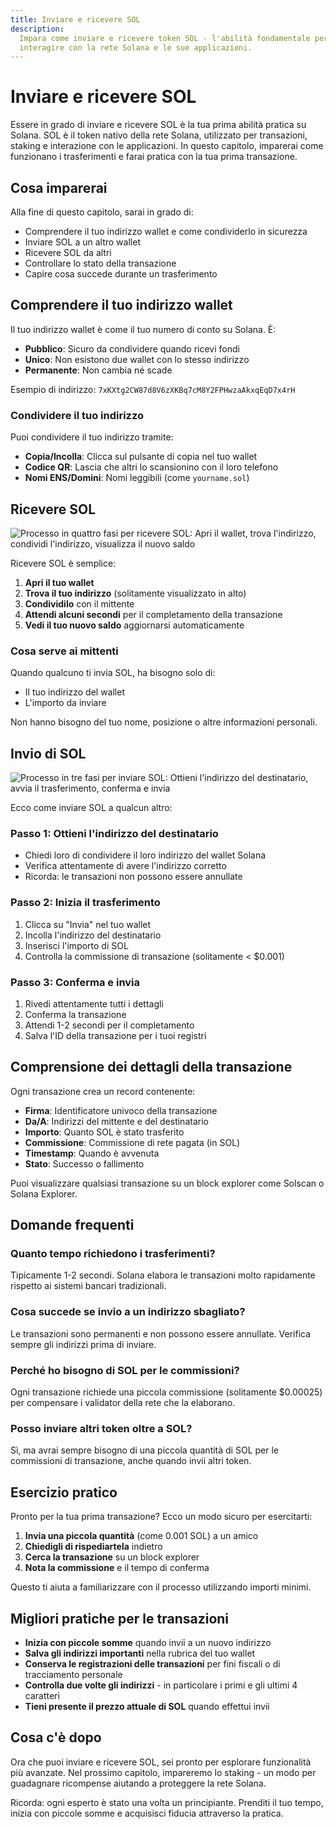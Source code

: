 ```yaml
---
title: Inviare e ricevere SOL
description:
  Impara come inviare e ricevere token SOL - l'abilità fondamentale per
  interagire con la rete Solana e le sue applicazioni.
---
```


# Inviare e ricevere SOL

Essere in grado di inviare e ricevere SOL è la tua prima abilità pratica su
Solana. SOL è il token nativo della rete Solana, utilizzato per transazioni,
staking e interazione con le applicazioni. In questo capitolo, imparerai come
funzionano i trasferimenti e farai pratica con la tua prima transazione.

## Cosa imparerai

Alla fine di questo capitolo, sarai in grado di:

- Comprendere il tuo indirizzo wallet e come condividerlo in sicurezza
- Inviare SOL a un altro wallet
- Ricevere SOL da altri
- Controllare lo stato della transazione
- Capire cosa succede durante un trasferimento

## Comprendere il tuo indirizzo wallet

Il tuo indirizzo wallet è come il tuo numero di conto su Solana. È:

- **Pubblico**: Sicuro da condividere quando ricevi fondi
- **Unico**: Non esistono due wallet con lo stesso indirizzo
- **Permanente**: Non cambia né scade

Esempio di indirizzo: `7xKXtg2CW87d8V6zXKBq7cM8Y2FPHwzaAkxqEqD7x4rH`

### Condividere il tuo indirizzo

Puoi condividere il tuo indirizzo tramite:

- **Copia/Incolla**: Clicca sul pulsante di copia nel tuo wallet
- **Codice QR**: Lascia che altri lo scansionino con il loro telefono
- **Nomi ENS/Domini**: Nomi leggibili (come `yourname.sol`)

## Ricevere SOL

![Processo in quattro fasi per ricevere SOL: Apri il wallet, trova l'indirizzo, condividi l'indirizzo, visualizza il nuovo saldo](/images/learn/receiving_sol.webp)

Ricevere SOL è semplice:

1. **Apri il tuo wallet**
2. **Trova il tuo indirizzo** (solitamente visualizzato in alto)
3. **Condividilo** con il mittente
4. **Attendi alcuni secondi** per il completamento della transazione
5. **Vedi il tuo nuovo saldo** aggiornarsi automaticamente

### Cosa serve ai mittenti

Quando qualcuno ti invia SOL, ha bisogno solo di:

- Il tuo indirizzo del wallet
- L'importo da inviare

Non hanno bisogno del tuo nome, posizione o altre informazioni personali.

## Invio di SOL

![Processo in tre fasi per inviare SOL: Ottieni l'indirizzo del destinatario, avvia il trasferimento, conferma e invia](/images/learn/sending_sol.webp)

Ecco come inviare SOL a qualcun altro:

### Passo 1: Ottieni l'indirizzo del destinatario

- Chiedi loro di condividere il loro indirizzo del wallet Solana
- Verifica attentamente di avere l'indirizzo corretto
- Ricorda: le transazioni non possono essere annullate

### Passo 2: Inizia il trasferimento

1. Clicca su "Invia" nel tuo wallet
2. Incolla l'indirizzo del destinatario
3. Inserisci l'importo di SOL
4. Controlla la commissione di transazione (solitamente < $0.001)

### Passo 3: Conferma e invia

1. Rivedi attentamente tutti i dettagli
2. Conferma la transazione
3. Attendi 1-2 secondi per il completamento
4. Salva l'ID della transazione per i tuoi registri

## Comprensione dei dettagli della transazione

Ogni transazione crea un record contenente:

- **Firma**: Identificatore univoco della transazione
- **Da/A**: Indirizzi del mittente e del destinatario
- **Importo**: Quanto SOL è stato trasferito
- **Commissione**: Commissione di rete pagata (in SOL)
- **Timestamp**: Quando è avvenuta
- **Stato**: Successo o fallimento

Puoi visualizzare qualsiasi transazione su un block explorer come Solscan o
Solana Explorer.

## Domande frequenti

### Quanto tempo richiedono i trasferimenti?

Tipicamente 1-2 secondi. Solana elabora le transazioni molto rapidamente
rispetto ai sistemi bancari tradizionali.

### Cosa succede se invio a un indirizzo sbagliato?

Le transazioni sono permanenti e non possono essere annullate. Verifica sempre
gli indirizzi prima di inviare.

### Perché ho bisogno di SOL per le commissioni?

Ogni transazione richiede una piccola commissione (solitamente $0.00025) per
compensare i validator della rete che la elaborano.

### Posso inviare altri token oltre a SOL?

Sì, ma avrai sempre bisogno di una piccola quantità di SOL per le commissioni di
transazione, anche quando invii altri token.

## Esercizio pratico

Pronto per la tua prima transazione? Ecco un modo sicuro per esercitarti:

1. **Invia una piccola quantità** (come 0.001 SOL) a un amico
2. **Chiedigli di rispediartela** indietro
3. **Cerca la transazione** su un block explorer
4. **Nota la commissione** e il tempo di conferma

Questo ti aiuta a familiarizzare con il processo utilizzando importi minimi.

## Migliori pratiche per le transazioni

- **Inizia con piccole somme** quando invii a un nuovo indirizzo
- **Salva gli indirizzi importanti** nella rubrica del tuo wallet
- **Conserva le registrazioni delle transazioni** per fini fiscali o di
  tracciamento personale
- **Controlla due volte gli indirizzi** - in particolare i primi e gli ultimi 4
  caratteri
- **Tieni presente il prezzo attuale di SOL** quando effettui invii

## Cosa c'è dopo

Ora che puoi inviare e ricevere SOL, sei pronto per esplorare funzionalità più
avanzate. Nel prossimo capitolo, impareremo lo staking - un modo per guadagnare
ricompense aiutando a proteggere la rete Solana.

Ricorda: ogni esperto è stato una volta un principiante. Prenditi il tuo tempo,
inizia con piccole somme e acquisisci fiducia attraverso la pratica.